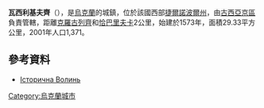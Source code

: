 {{coord|49|5|40|N|26|4|18|E|scale:30000|display=title}}

'''瓦西利基夫齊'''（{{lang-uk|Васильківці}}），是[[烏克蘭|烏克蘭]]的城鎮，位於該國西部[[捷爾諾波爾州|捷爾諾波爾州]]，由[[古西亞京區|古西亞京區]]負責管轄，距離[[克羅古列齊|克羅古列齊]]和[[恰巴里夫卡|恰巴里夫卡]]2公里，始建於1573年，面積29.33平方公里，2001年人口1,371。

==參考資料==
* [http://istvolyn.info/index.php?option=com_content&task=view&id=112&Itemid=25 Історична Волинь] {{Wayback|url=http://istvolyn.info/index.php?option=com_content&task=view&id=112&Itemid=25 |date=20200905004039 }}

{{Ukraine-geo-stub}}
[[Category:烏克蘭城市|Category:烏克蘭城市]]